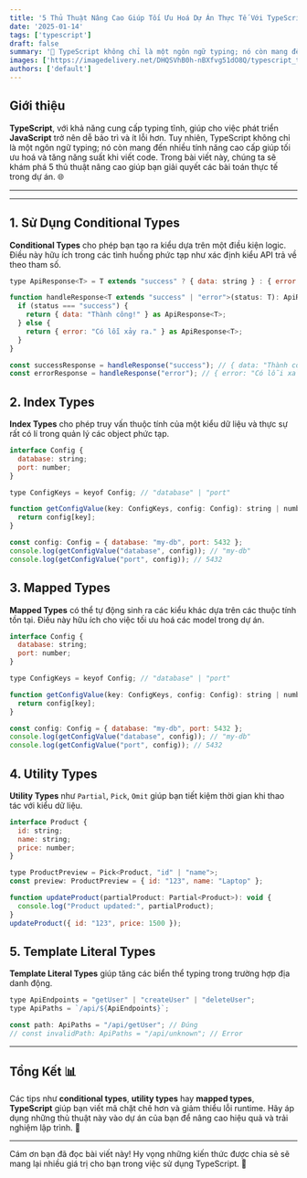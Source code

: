 ```yaml
---
title: '5 Thủ Thuật Nâng Cao Giúp Tối Ưu Hoá Dự Án Thực Tế Với TypeScript 🌟'
date: '2025-01-14'
tags: ['typescript']
draft: false
summary: '🚀 TypeScript không chỉ là một ngôn ngữ typing; nó còn mang đến nhiều tính năng cao cấp giúp tối ưu hoá và tăng năng suất khi viết code.'
images: ['https://imagedelivery.net/DHQSVhB0h-nBXfvg51dO8Q/typescript_tips_837263.png/public']
authors: ['default']
---
```


## Giới thiệu

**TypeScript**, với khả năng cung cấp typing tĩnh, giúp cho việc phát triển **JavaScript** trở nên dễ bảo trì và ít lỗi hơn. Tuy nhiên, TypeScript không chỉ là một ngôn ngữ typing; nó còn mang đến nhiều tính năng cao cấp giúp tối ưu hoá và tăng năng suất khi viết code. Trong bài viết này, chúng ta sẽ khám phá 5 thủ thuật nâng cao giúp bạn giải quyết các bài toán thực tế trong dự án. 🌐

---

<TOCInline toc={props.toc} exclude="Introduction" />

---

## 1. Sử Dụng Conditional Types

**Conditional Types** cho phép bạn tạo ra kiểu dựa trên một điều kiện logic. Điều này hữu ích trong các tình huống phức tạp như xác định kiểu API trả về theo tham số.

```javascript
type ApiResponse<T> = T extends "success" ? { data: string } : { error: string };

function handleResponse<T extends "success" | "error">(status: T): ApiResponse<T> {
  if (status === "success") {
    return { data: "Thành công!" } as ApiResponse<T>;
  } else {
    return { error: "Có lỗi xảy ra." } as ApiResponse<T>;
  }
}

const successResponse = handleResponse("success"); // { data: "Thành công!" }
const errorResponse = handleResponse("error"); // { error: "Có lỗi xảy ra." }
```

## 2. Index Types

**Index Types** cho phép truy vấn thuộc tính của một kiểu dữ liệu và thực sự rất có lí trong quản lý các object phức tạp.

```javascript
interface Config {
  database: string;
  port: number;
}

type ConfigKeys = keyof Config; // "database" | "port"

function getConfigValue(key: ConfigKeys, config: Config): string | number {
  return config[key];
}

const config: Config = { database: "my-db", port: 5432 };
console.log(getConfigValue("database", config)); // "my-db"
console.log(getConfigValue("port", config)); // 5432
```

## 3. Mapped Types

**Mapped Types** có thể tự động sinh ra các kiểu khác dựa trên các thuộc tính tồn tại. Điều này hữu ích cho việc tối ưu hoá các model trong dự án.

```javascript
interface Config {
  database: string;
  port: number;
}

type ConfigKeys = keyof Config; // "database" | "port"

function getConfigValue(key: ConfigKeys, config: Config): string | number {
  return config[key];
}

const config: Config = { database: "my-db", port: 5432 };
console.log(getConfigValue("database", config)); // "my-db"
console.log(getConfigValue("port", config)); // 5432
```

## 4. Utility Types

**Utility Types** như `Partial`, `Pick`, `Omit` giúp bạn tiết kiệm thời gian khi thao tác với kiểu dữ liệu.

```javascript
interface Product {
  id: string;
  name: string;
  price: number;
}

type ProductPreview = Pick<Product, "id" | "name">;
const preview: ProductPreview = { id: "123", name: "Laptop" };

function updateProduct(partialProduct: Partial<Product>): void {
  console.log("Product updated:", partialProduct);
}
updateProduct({ id: "123", price: 1500 });
```

## 5. Template Literal Types

**Template Literal Types** giúp tăng các biển thể typing trong trường hợp địa danh động.

```javascript
type ApiEndpoints = "getUser" | "createUser" | "deleteUser";
type ApiPaths = `/api/${ApiEndpoints}`;

const path: ApiPaths = "/api/getUser"; // Đúng
// const invalidPath: ApiPaths = "/api/unknown"; // Error
```

---

## Tổng Kết 📊

Các tips như **conditional types**, **utility types** hay **mapped types**, **TypeScript** giúp bạn viết mã chặt chẽ hơn và giảm thiểu lỗi runtime. Hãy áp dụng những thủ thuật này vào dự án của bạn để nâng cao hiệu quả và trải nghiệm lập trình. 🎉

---

Cám ơn bạn đã đọc bài viết này! Hy vọng những kiến thức được chia sẻ sẽ mang lại nhiều giá trị cho bạn trong việc sử dụng TypeScript. 🙏